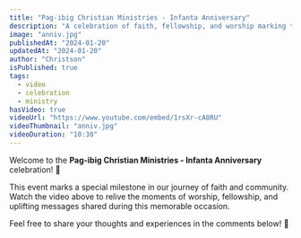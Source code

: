 ```yaml
---
title: "Pag-ibig Christian Ministries - Infanta Anniversary"
description: "A celebration of faith, fellowship, and worship marking the anniversary of Pag-ibig Christian Ministries in Infanta."
image: "anniv.jpg"
publishedAt: "2024-01-20"
updatedAt: "2024-01-20"
author: "Christson"
isPublished: true
tags: 
  - video
  - celebration
  - ministry
hasVideo: true
videoUrl: "https://www.youtube.com/embed/1rsXr-cA8RU"
videoThumbnail: "anniv.jpg"
videoDuration: "10:30"
---
```


<VideoPlayer 
  videoUrl="https://www.youtube.com/embed/1rsXr-cA8RU"
  title="Pag-ibig Christian Ministries - Infanta Anniversary"
  isBanner={true}
/>

Welcome to the **Pag-ibig Christian Ministries - Infanta Anniversary** celebration! 🎉  

This event marks a special milestone in our journey of faith and community. Watch the video above to relive the moments of worship, fellowship, and uplifting messages shared during this memorable occasion.  

Feel free to share your thoughts and experiences in the comments below! 🙌